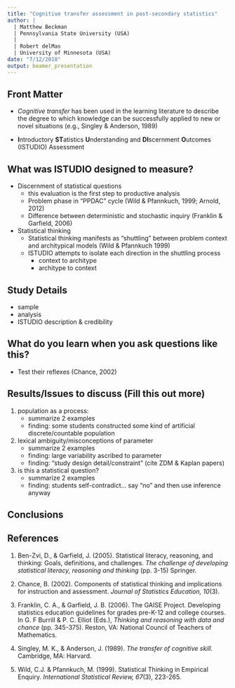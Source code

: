 ```yaml
---
title: "Cognitive transfer assessment in post-secondary statistics"
author: | 
  | Matthew Beckman
  | Pennsylvania State University (USA)
  |
  | Robert delMas
  | University of Minnesota (USA)
date: "7/12/2018"
output: beamer_presentation
---
```


## Front Matter

- *Cognitive transfer* has been used in the learning literature to describe the degree to which knowledge can be successfully applied to new or novel situations (e.g., Singley & Anderson, 1989)

- **I**ntroductory **ST**atistics **U**nderstanding and **DI**scernment **O**utcomes (ISTUDIO) Assessment



## What was ISTUDIO designed to measure?

- Discernment of statistical questions
    - this evaluation is the first step to productive analysis
    - Problem phase in "PPDAC" cycle (Wild & Pfannkuch, 1999; Arnold, 2012)
    - Difference between deterministic and stochastic inquiry (Franklin & Garfield, 2006)

- Statistical thinking
    - Statistical thinking manifests as "shuttling" between problem context and architypical models (Wild & Pfannkuch 1999)
    - ISTUDIO attempts to isolate each direction in the shuttling process
        - context to architype
        - architype to context

## Study Details

- sample
- analysis
- ISTUDIO description & credibility


## What do you learn when you ask questions like this?

- Test their reflexes (Chance, 2002)

## Results/Issues to discuss (Fill this out more)
1. population as a process: 
    - summarize 2 examples
    - finding: some students constructed some kind of artificial discrete/countable population 
2. lexical ambiguity/misconceptions of parameter
    - summarize 2 examples
    - finding: large variability ascribed to parameter
    - finding: "study design detail/constraint" (cite ZDM & Kaplan papers)
3. is this a statistical question?
    - summarize 2 examples
    - finding: students self-contradict... say "no" and then use inference anyway


## Conclusions 



## References 

\scriptsize

#. Ben-Zvi, D., & Garfield, J. (2005). Statistical literacy, reasoning, and thinking: Goals, definitions, and challenges. *The challenge of developing statistical literacy, reasoning and thinking* (pp. 3-15) Springer.

#. Chance, B. (2002). Components of statistical thinking and implications for instruction and assessment. *Journal of Statistics Education, 10*(3).

#. Franklin, C. A., & Garfield, J. B. (2006). The GAISE Project. Developing statistics education guidelines for grades pre-K-12 and college courses. In G. F Burrill & P. C. Elliot (Eds.), *Thinking and reasoning with data and chance* (pp. 345-375). Reston, VA: National Council of Teachers of Mathematics.

#. Singley, M. K., & Anderson, J. (1989). *The transfer of cognitive skill.* Cambridge, MA: Harvard.

#. Wild, C.J. & Pfannkuch, M. (1999). Statistical Thinking in Empirical Enquiry. *International Statistical Review, 67*(3), 223-265. 



<!---

 Notes: 

- Presentation
    - don't present the paper
    - more "detail" than paper
    - share actual patterns of examples
- Time allocation (~ 20 mins?)
    - 5 min: Intro/background of study
    - 2 min on credibility of the instrument
    - 10 min show results
    - 3-5 min conclusion


"What is ISTUDIO designed to measure?"

- Discernment of statistical questions
    - this evaluation is the first step to productive analysis
    - W & P "PPDAC" cycle (P-P phase)
- Forward & backward transfer
    - W &P "shuttling"
    - assessment is designed to isolate each direction in the shuttling process
        - (BT) context to architype
        - (FT) architype to context

"What do you learn when you ask questions like this?"


Results/Issues to discuss
1. population as a process: 
    - summarize 2 examples
    - finding: some students constructed some kind of artificial discrete/countable population 
2. lexical ambiguity/misconceptions of parameter
    - summarize 2 examples
    - finding: large variability ascribed to parameter
    - finding: "study design detail/constraint" (cite ZDM & Kaplan papers)
3. is this a statistical question?
    - summarize 2 examples
    - finding: students self-contradict... say "no" and then use inference anyway

---> 
